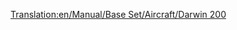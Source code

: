 [[Translation:en/Manual/Base Set/Aircraft/Darwin 200]]

{{es/Aeronaves|Nombre=Darwin 200
|Imagen=[[File:en/Boeing737.png|Darwin 200]]
|Precio=69.726 € (34.863 £)
|Velocidad=947 km/h (592 mph)
|Coste-anual=8.718 € (4,359 £)
|Diseño=1967
|Duración=22
|Capacidad=110 pasajeros y 15 sacos de correo
|
|Descripción=Un avión a reacción estándar. Usarlo en aeropuertos más grandes.
|Vida-real=Boeing 737
}}